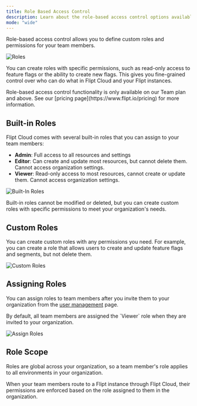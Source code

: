 ```yaml
---
title: Role Based Access Control
description: Learn about the role-based access control options available with Flipt Cloud
mode: "wide"
---
```


Role-based access control allows you to define custom roles and permissions for your team members.

![Roles](/images/cloud/features/rbac/roles.png)

You can create roles with specific permissions, such as read-only access to feature flags or the ability to create new flags. This gives you fine-grained control over who can do what in Flipt Cloud and your Flipt instances.

<Info>
  Role-based access control functionality is only available on our Team plan and
  above. See our [pricing page](https://www.flipt.io/pricing) for more
  information.
</Info>

## Built-in Roles

Flipt Cloud comes with several built-in roles that you can assign to your team members:

- **Admin**: Full access to all resources and settings
- **Editor**: Can create and update most resources, but cannot delete them. Cannot access organization settings.
- **Viewer**: Read-only access to most resources, cannot create or update them. Cannot access organization settings.

![Built-In Roles](/images/cloud/features/rbac/roles-built-in.png)

Built-in roles cannot be modified or deleted, but you can create custom roles with specific permissions to meet your organization's needs.

## Custom Roles

You can create custom roles with any permissions you need. For example, you can create a role that allows users to create and update feature flags and segments, but not delete them.

![Custom Roles](/images/cloud/features/rbac/roles-custom.png)

## Assigning Roles

You can assign roles to team members after you invite them to your organization from the [user management](/cloud/features/user-management) page.

<Note>
  By default, all team members are assigned the `Viewer` role when they are
  invited to your organization.
</Note>

![Assign Roles](/images/cloud/features/rbac/roles-assign.png)

## Role Scope

Roles are global across your organization, so a team member's role applies to all environments in your organization.

When your team members route to a Flipt instance through Flipt Cloud, their permissions are enforced based on the role assigned to them in the organization.
